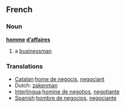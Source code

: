 ==French==
===Noun===
'''[[homme]] [[d’]][[affaires]]'''

# a [[businessman]]

===Translations===
*[[Catalan]]:[[home de negocis]], [[negociant]]
*Dutch: [[zakenman]] {{m}}
*[[Interlingua]]:[[homine de negotios]], [[negotiante]]
*[[Spanish]]:[[hombre de negocios]], [[negociante]]